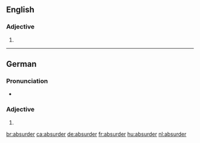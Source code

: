 ==English==

===Adjective===
{{head|en|adjective comparative form}}

# {{en-comparative of|absurd}}

----

==German==

===Pronunciation===
* {{audio|De-absurder.ogg|Audio|lang=de}}

===Adjective===
{{head|de|adjective form}}

# {{de-inflected form of|absurd}}

[[br:absurder]]
[[ca:absurder]]
[[de:absurder]]
[[fr:absurder]]
[[hu:absurder]]
[[nl:absurder]]